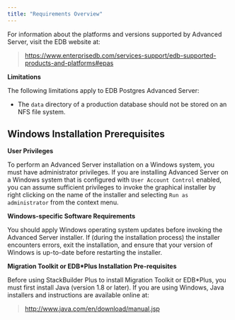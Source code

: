 ```yaml
---
title: "Requirements Overview"
---
```


<div id="requirements_overview" class="registered_link"></div>


For information about the platforms and versions supported by Advanced Server, visit the EDB website at:

> <https://www.enterprisedb.com/services-support/edb-supported-products-and-platforms#epas>

**Limitations**

The following limitations apply to EDB Postgres Advanced Server:

-   The `data` directory of a production database should not be stored on an NFS file system.

## Windows Installation Prerequisites

**User Privileges**

To perform an Advanced Server installation on a Windows system, you must have administrator privileges. If you are installing Advanced Server on a Windows system that is configured with `User Account Control` enabled, you can assume sufficient privileges to invoke the graphical installer by right clicking on the name of the installer and selecting `Run as administrator` from the context menu.

**Windows-specific Software Requirements**

You should apply Windows operating system updates before invoking the Advanced Server installer. If (during the installation process) the installer encounters errors, exit the installation, and ensure that your version of Windows is up-to-date before restarting the installer.

**Migration Toolkit or EDB*Plus Installation Pre-requisites**

Before using StackBuilder Plus to install Migration Toolkit or EDB*Plus, you must first install Java (version 1.8 or later). If you are using Windows, Java installers and instructions are available online at:

> <http://www.java.com/en/download/manual.jsp>
